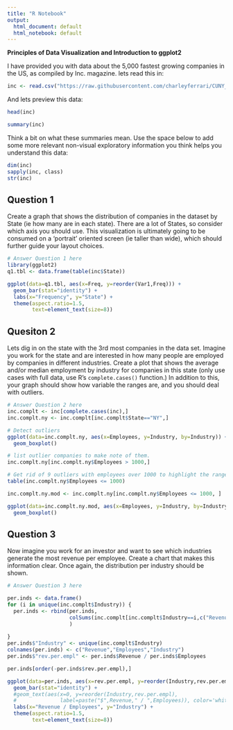 ```yaml
---
title: "R Notebook"
output:
  html_document: default
  html_notebook: default
---
```


**Principles of Data Visualization and Introduction to ggplot2**

I have provided you with data about the 5,000 fastest growing companies in the US, as compiled by Inc. magazine. lets read this in:

```r

inc <- read.csv("https://raw.githubusercontent.com/charleyferrari/CUNY_DATA_608/master/module1/Data/inc5000_data.csv", header= TRUE)

```

And lets preview this data:

```r

head(inc)

```
```r

summary(inc)

```

Think a bit on what these summaries mean. Use the space below to add some more relevant non-visual exploratory information you think helps you understand this data:

```r
dim(inc)
sapply(inc, class)
str(inc)
```

## Question 1

Create a graph that shows the distribution of companies in the dataset by State (ie how many are in each state). There are a lot of States, so consider which axis you should use. This visualization is ultimately going to be consumed on a 'portrait' oriented screen (ie taller than wide), which should further guide your layout choices.

```r
# Answer Question 1 here
library(ggplot2)
q1.tbl <- data.frame(table(inc$State))

ggplot(data=q1.tbl, aes(x=Freq, y=reorder(Var1,Freq))) +
  geom_bar(stat="identity") + 
  labs(x="Frequency", y="State") + 
  theme(aspect.ratio=1.5,
        text=element_text(size=8))
```

## Quesiton 2

Lets dig in on the state with the 3rd most companies in the data set. Imagine you work for the state and are interested in how many people are employed by companies in different industries. Create a plot that shows the average and/or median employment by industry for companies in this state (only use cases with full data, use R's `complete.cases()` function.) In addition to this, your graph should show how variable the ranges are, and you should deal with outliers.

```r

# Answer Question 2 here
inc.complt <- inc[complete.cases(inc),]
inc.complt.ny <- inc.complt[inc.complt$State=="NY",]

# Detect outliers
ggplot(data=inc.complt.ny, aes(x=Employees, y=Industry, by=Industry)) +
  geom_boxplot()
```

```r
# list outlier companies to make note of them.
inc.complt.ny[inc.complt.ny$Employees > 1000,]
```
```r
# Get rid of 9 outliers with employees over 1000 to highlight the range 
table(inc.complt.ny$Employees <= 1000)
```

```r
inc.complt.ny.mod <- inc.complt.ny[inc.complt.ny$Employees <= 1000, ]  

ggplot(data=inc.complt.ny.mod, aes(x=Employees, y=Industry, by=Industry)) +
  geom_boxplot()
```
## Question 3

Now imagine you work for an investor and want to see which industries generate the most revenue per employee. Create a chart that makes this information clear. Once again, the distribution per industry should be shown.

```r

# Answer Question 3 here

per.inds <- data.frame()
for (i in unique(inc.complt$Industry)) {
  per.inds <- rbind(per.inds,
                    colSums(inc.complt[inc.complt$Industry==i,c("Revenue","Employees")])
                    )
  
}
per.inds$"Industry" <- unique(inc.complt$Industry)
colnames(per.inds) <- c("Revenue","Employees","Industry")
per.inds$"rev.per.empl" <- per.inds$Revenue / per.inds$Employees

per.inds[order(-per.inds$rev.per.empl),]

```

```r
ggplot(data=per.inds, aes(x=rev.per.empl, y=reorder(Industry,rev.per.empl))) +
  geom_bar(stat="identity") + 
  #geom_text(aes(x=0, y=reorder(Industry,rev.per.empl), 
  #              label=paste("$",Revenue," / ",Employees)), color='white', size=2, hjust=0.05) + 
  labs(x="Revenue / Employees", y="Industry") + 
  theme(aspect.ratio=1.5,
        text=element_text(size=8))
```

